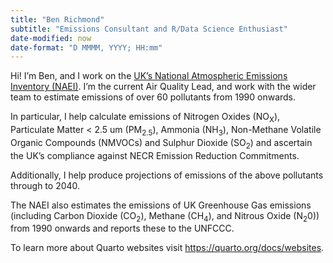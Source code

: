 ```yaml
---
title: "Ben Richmond"
subtitle: "Emissions Consultant and R/Data Science Enthusiast"
date-modified: now
date-format: "D MMMM, YYYY; HH:mm"
---
```


Hi! I'm Ben, and I work on the [UK's National Atmospheric Emissions Inventory (NAEI)](https://naei.beis.gov.uk). I'm the current Air Quality Lead, and work with the wider team to estimate emissions of over 60 pollutants from 1990 onwards.

In particular, I help calculate emissions of Nitrogen Oxides (NO~X~), Particulate Matter < 2.5 um (PM~2.5~), Ammonia (NH~3~), Non-Methane Volatile Organic Compounds (NMVOCs) and Sulphur Dioxide (SO~2~) and ascertain the UK's compliance against NECR Emission Reduction Commitments.

Additionally, I help produce projections of emissions of the above pollutants through to 2040.

The NAEI also estimates the emissions of UK Greenhouse Gas emissions (including Carbon Dioxide (CO~2~), Methane (CH~4~), and Nitrous Oxide (N~2~0)) from 1990 onwards and reports these to the UNFCCC.



To learn more about Quarto websites visit <https://quarto.org/docs/websites>.
